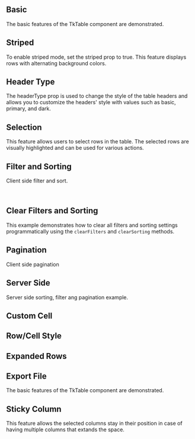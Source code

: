 
## Basic

The basic features of the TkTable component are demonstrated.

<Basic />

## Striped

To enable striped mode, set the striped prop to true. This feature displays rows with alternating background colors.

<Striped />

## Header Type

The headerType prop is used to change the style of the table headers and allows you to customize the headers' style with values such as basic, primary, and dark.

<HeaderType />

## Selection

This feature allows users to select rows in the table. The selected rows are visually highlighted and can be used for various actions.

<Selection />

## Filter and Sorting

Client side filter and sort.

<TkAlert
  header="Information"
  message='It does not work when paginationType = "server". In this case, filtering and sorting should be done by the backend. See serverSide'
  variant="info"
  filledlight
/>
<br />
<FilterAndSort />

## Clear Filters and Sorting

This example demonstrates how to clear all filters and sorting settings programmatically using the `clearFilters` and `clearSorting` methods.

<ClearFiltersAndSort />

## Pagination

Client side pagination

<Pagination />

## Server Side

Server side sorting, filter ang pagination example.

<ServerSide />

## Custom Cell

<CustomCell />

## Row/Cell Style

<RowCellStyle />

## Expanded Rows

<ExpandedRows />

## Export File

The basic features of the TkTable component are demonstrated.

<Export />

## Sticky Column

This feature allows the selected columns stay in their position in case of having multiple columns that extands the space.

<StickyColumn />
